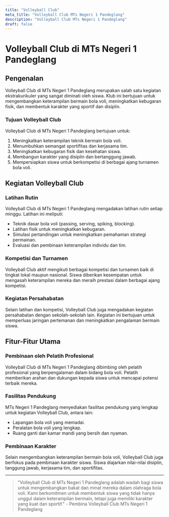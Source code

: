 ```yaml
---
title: "Volleyball Club"
meta_title: "Volleyball Club MTs Negeri 1 Pandeglang"
description: "Volleyball Club MTs Negeri 1 Pandeglang"
draft: false
---
```


# Volleyball Club di MTs Negeri 1 Pandeglang

## Pengenalan

Volleyball Club di MTs Negeri 1 Pandeglang merupakan salah satu kegiatan ekstrakurikuler yang sangat diminati oleh siswa. Klub ini bertujuan untuk mengembangkan keterampilan bermain bola voli, meningkatkan kebugaran fisik, dan membentuk karakter yang sportif dan disiplin.

### Tujuan Volleyball Club

Volleyball Club di MTs Negeri 1 Pandeglang bertujuan untuk:
1. Meningkatkan keterampilan teknik bermain bola voli.
2. Menumbuhkan semangat sportifitas dan kerjasama tim.
3. Meningkatkan kebugaran fisik dan kesehatan siswa.
4. Membangun karakter yang disiplin dan bertanggung jawab.
5. Mempersiapkan siswa untuk berkompetisi di berbagai ajang turnamen bola voli.

## Kegiatan Volleyball Club

### Latihan Rutin

Volleyball Club di MTs Negeri 1 Pandeglang mengadakan latihan rutin setiap minggu. Latihan ini meliputi:
- Teknik dasar bola voli (passing, serving, spiking, blocking).
- Latihan fisik untuk meningkatkan kebugaran.
- Simulasi pertandingan untuk meningkatkan pemahaman strategi permainan.
- Evaluasi dan pembinaan keterampilan individu dan tim.

### Kompetisi dan Turnamen

Volleyball Club aktif mengikuti berbagai kompetisi dan turnamen baik di tingkat lokal maupun nasional. Siswa diberikan kesempatan untuk mengasah keterampilan mereka dan meraih prestasi dalam berbagai ajang kompetisi.

### Kegiatan Persahabatan

Selain latihan dan kompetisi, Volleyball Club juga mengadakan kegiatan persahabatan dengan sekolah-sekolah lain. Kegiatan ini bertujuan untuk memperluas jaringan pertemanan dan meningkatkan pengalaman bermain siswa.

## Fitur-Fitur Utama

### Pembinaan oleh Pelatih Profesional

Volleyball Club di MTs Negeri 1 Pandeglang dibimbing oleh pelatih profesional yang berpengalaman dalam bidang bola voli. Pelatih memberikan arahan dan dukungan kepada siswa untuk mencapai potensi terbaik mereka.

### Fasilitas Pendukung

MTs Negeri 1 Pandeglang menyediakan fasilitas pendukung yang lengkap untuk kegiatan Volleyball Club, antara lain:
- Lapangan bola voli yang memadai.
- Peralatan bola voli yang lengkap.
- Ruang ganti dan kamar mandi yang bersih dan nyaman.

### Pembinaan Karakter

Selain mengembangkan keterampilan bermain bola voli, Volleyball Club juga berfokus pada pembinaan karakter siswa. Siswa diajarkan nilai-nilai disiplin, tanggung jawab, kerjasama tim, dan sportifitas.

---

> "Volleyball Club di MTs Negeri 1 Pandeglang adalah wadah bagi siswa untuk mengembangkan bakat dan minat mereka dalam olahraga bola voli. Kami berkomitmen untuk membentuk siswa yang tidak hanya unggul dalam keterampilan bermain, tetapi juga memiliki karakter yang kuat dan sportif." - Pembina Volleyball Club MTs Negeri 1 Pandeglang